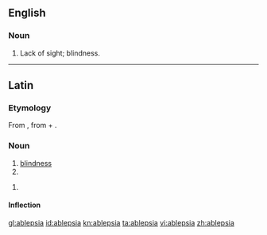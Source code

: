 ==English==

===Noun===
{{en-noun|-}}

# {{medical|rare}} Lack of sight; blindness.

----

==Latin==

===Etymology===
From {{etyl|grc|la}} {{term|ἀβλεψία||blindness|sc=polytonic|tr=ablepsia|lang=grc}}, from {{term|ἀ-||not|sc=polytonic|tr=a-|lang=grc}} + {{term|βλέπω||I see|sc=polytonic|tr=blepō|lang=grc}}.

===Noun===
{{la-noun|ablepsia|ablepsiae|ablepsiae|f|first}}

# [[blindness]]
# {{inflection of|ablepsia|ablepsia|voc|s|lang=la}}

{{la-noun-form|ablepsiā}}

# {{inflection of|ablepsia|ablepsia|abl|s|lang=la}}

====Inflection====
{{la-decl-1st|ablepsi}}

[[gl:ablepsia]]
[[id:ablepsia]]
[[kn:ablepsia]]
[[ta:ablepsia]]
[[vi:ablepsia]]
[[zh:ablepsia]]